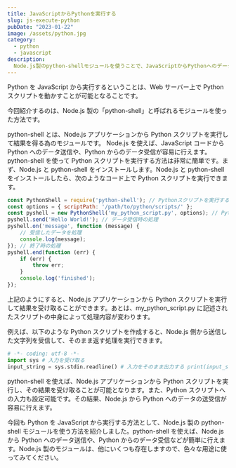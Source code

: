 ```yaml
---
title: JavaScriptからPythonを実行する
slug: js-execute-python
pubDate: "2023-01-22"
image: /assets/python.jpg
category:
  - python
  - javascript
description:
  Node.js製のpython-shellモジュールを使うことで、JavaScriptからPythonへのデータの送受信が可能に。Pythonスクリプトを実行し、結果を受け取る方法も解説します。
---
```


Python を JavaScript から実行するということは、Web サーバー上で Python スクリプトを動かすことが可能となることです。

今回紹介するのは、Node.js 製の「python-shell」と呼ばれるモジュールを使った方法です。

python-shell とは、Node.js アプリケーションから Python スクリプトを実行して結果を得る為のモジュールです。
Node.js を使えば、JavaScript コードから Python へのデータ送信や、Python からのデータ受信が容易に行えます。
python-shell を使って Python スクリプトを実行する方法は非常に簡単です。まず、Node.js と python-shell をインストールします。Node.js と python-shell をインストールしたら、次のようなコード上で Python スクリプトを実行できます。

```javascript
const PythonShell = require('python-shell'); // Pythonスクリプトを実行する
const options = { scriptPath: '/path/to/python/scripts/' };
const pyshell = new PythonShell('my_python_script.py', options); // Pythonスクリプトへの入力を設定
pyshell.send('Hello World!'); // データ受信時の処理
pyshell.on('message', function (message) {
	// 受信したデータを処理
	console.log(message);
}); // 終了時の処理
pyshell.end(function (err) {
	if (err) {
		throw err;
	}
	console.log('finished');
});
```

上記のようにすると、Node.js アプリケーションから Python スクリプトを実行して結果を受け取ることができます。あとは、my\_python\_script.py に記述されたスクリプトの中身によって処理内容が変わります。

例えば、以下のような Python スクリプトを作成すると、Node.js 側から送信した文字列を受信して、そのまま返す処理を実行できます。

```python
# -*- coding: utf-8 -*-
import sys # 入力を受け取る
input_string = sys.stdin.readline() # 入力をそのまま出力する print(input_string)
```

python-shell を使えば、Node.js アプリケーションから Python スクリプトを実行し、その結果を受け取ることが可能となります。また、Python スクリプトへの入力も設定可能です。その結果、Node.js から Python へのデータの送受信が容易に行えます。

今回も Python を JavaScript から実行する方法として、Node.js 製の python-shell モジュールを使う方法を紹介しました。python-shell を使えば、Node.js から Python へのデータ送信や、Python からのデータ受信などが簡単に行えます。Node.js 製のモジュールは、他にいくつも存在しますので、色々な用途に使ってみてください。
